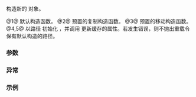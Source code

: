 {{cpp/filesystem/directory_entry/title|directory_entry}}
{{cpp/filesystem/directory_entry/navbar}}
{{dcl begin}}
{{dcl|since=c++17|num=1|1=
directory_entry() noexcept = default;
}}
{{dcl|since=c++17|num=2|1=
directory_entry( const directory_entry&amp; ) = default;
}}
{{dcl|since=c++17|num=3|1=
directory_entry( directory_entry&amp;&amp; ) noexcept = default;
}}
{{dcl|since=c++17|num=4|1=
explicit directory_entry( const std::filesystem::path&amp; p );
}}
{{dcl|since=c++17|num=5|1=
directory_entry( const std::filesystem::path&amp; p, std::error_code&amp; ec );
}}
{{dcl end}}

构造新的 {{tt|directory_entry}} 对象。

@1@ 默认构造函数。
@2@ 预置的复制构造函数。
@3@ 预置的移动构造函数。
@4,5@ 以路径 {{c|p}} 初始化 {{tt|directory_entry}}，并调用 {{ltt|cpp/filesystem/directory_entry/refresh|refresh}} 更新缓存的属性。若发生错误，则不抛出重载令 {{tt|directory_entry}} 保有默认构造的路径。

===参数===
{{par begin}}
{{par | p | {{tt|directory_entry}} 将指代的文件系统对象的路径}}
{{par | ec | 不抛出重载中报告错误的输出形参}}
{{par end}}

===异常===
{{cpp/filesystem/error_handling|p|throw=1-4/5}}

===示例===
{{example}}

{{langlinks|de|en|es|fr|it|ja|pt|ru}}